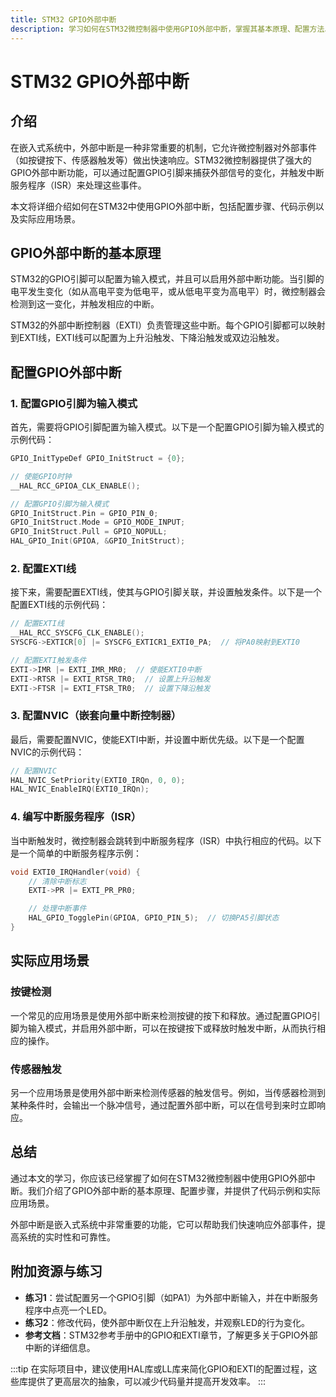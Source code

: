 ```yaml
---
title: STM32 GPIO外部中断
description: 学习如何在STM32微控制器中使用GPIO外部中断，掌握其基本原理、配置方法以及实际应用场景。
---
```


# STM32 GPIO外部中断

## 介绍

在嵌入式系统中，外部中断是一种非常重要的机制，它允许微控制器对外部事件（如按键按下、传感器触发等）做出快速响应。STM32微控制器提供了强大的GPIO外部中断功能，可以通过配置GPIO引脚来捕获外部信号的变化，并触发中断服务程序（ISR）来处理这些事件。

本文将详细介绍如何在STM32中使用GPIO外部中断，包括配置步骤、代码示例以及实际应用场景。

## GPIO外部中断的基本原理

STM32的GPIO引脚可以配置为输入模式，并且可以启用外部中断功能。当引脚的电平发生变化（如从高电平变为低电平，或从低电平变为高电平）时，微控制器会检测到这一变化，并触发相应的中断。

STM32的外部中断控制器（EXTI）负责管理这些中断。每个GPIO引脚都可以映射到EXTI线，EXTI线可以配置为上升沿触发、下降沿触发或双边沿触发。

## 配置GPIO外部中断

### 1. 配置GPIO引脚为输入模式

首先，需要将GPIO引脚配置为输入模式。以下是一个配置GPIO引脚为输入模式的示例代码：

```c
GPIO_InitTypeDef GPIO_InitStruct = {0};

// 使能GPIO时钟
__HAL_RCC_GPIOA_CLK_ENABLE();

// 配置GPIO引脚为输入模式
GPIO_InitStruct.Pin = GPIO_PIN_0;
GPIO_InitStruct.Mode = GPIO_MODE_INPUT;
GPIO_InitStruct.Pull = GPIO_NOPULL;
HAL_GPIO_Init(GPIOA, &GPIO_InitStruct);
```

### 2. 配置EXTI线

接下来，需要配置EXTI线，使其与GPIO引脚关联，并设置触发条件。以下是一个配置EXTI线的示例代码：

```c
// 配置EXTI线
__HAL_RCC_SYSCFG_CLK_ENABLE();
SYSCFG->EXTICR[0] |= SYSCFG_EXTICR1_EXTI0_PA;  // 将PA0映射到EXTI0

// 配置EXTI触发条件
EXTI->IMR |= EXTI_IMR_MR0;  // 使能EXTI0中断
EXTI->RTSR |= EXTI_RTSR_TR0;  // 设置上升沿触发
EXTI->FTSR |= EXTI_FTSR_TR0;  // 设置下降沿触发
```

### 3. 配置NVIC（嵌套向量中断控制器）

最后，需要配置NVIC，使能EXTI中断，并设置中断优先级。以下是一个配置NVIC的示例代码：

```c
// 配置NVIC
HAL_NVIC_SetPriority(EXTI0_IRQn, 0, 0);
HAL_NVIC_EnableIRQ(EXTI0_IRQn);
```

### 4. 编写中断服务程序（ISR）

当中断触发时，微控制器会跳转到中断服务程序（ISR）中执行相应的代码。以下是一个简单的中断服务程序示例：

```c
void EXTI0_IRQHandler(void) {
    // 清除中断标志
    EXTI->PR |= EXTI_PR_PR0;

    // 处理中断事件
    HAL_GPIO_TogglePin(GPIOA, GPIO_PIN_5);  // 切换PA5引脚状态
}
```

## 实际应用场景

### 按键检测

一个常见的应用场景是使用外部中断来检测按键的按下和释放。通过配置GPIO引脚为输入模式，并启用外部中断，可以在按键按下或释放时触发中断，从而执行相应的操作。

### 传感器触发

另一个应用场景是使用外部中断来检测传感器的触发信号。例如，当传感器检测到某种条件时，会输出一个脉冲信号，通过配置外部中断，可以在信号到来时立即响应。

## 总结

通过本文的学习，你应该已经掌握了如何在STM32微控制器中使用GPIO外部中断。我们介绍了GPIO外部中断的基本原理、配置步骤，并提供了代码示例和实际应用场景。

外部中断是嵌入式系统中非常重要的功能，它可以帮助我们快速响应外部事件，提高系统的实时性和可靠性。

## 附加资源与练习

- **练习1**：尝试配置另一个GPIO引脚（如PA1）为外部中断输入，并在中断服务程序中点亮一个LED。
- **练习2**：修改代码，使外部中断仅在上升沿触发，并观察LED的行为变化。
- **参考文档**：STM32参考手册中的GPIO和EXTI章节，了解更多关于GPIO外部中断的详细信息。

:::tip
在实际项目中，建议使用HAL库或LL库来简化GPIO和EXTI的配置过程，这些库提供了更高层次的抽象，可以减少代码量并提高开发效率。
:::
